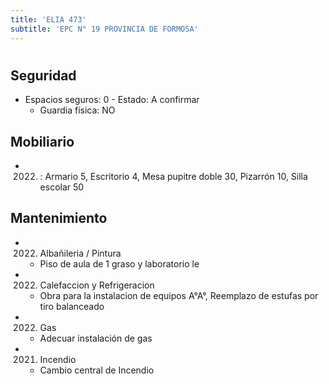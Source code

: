 ```yaml
---
title: 'ELIA 473'
subtitle: 'EPC N° 19 PROVINCIA DE FORMOSA'
---
```


#


## Seguridad

*  Espacios seguros: 0 - Estado: A confirmar 
    + Guardia física: NO





## Mobiliario

*  (2022) : Armario 5, Escritorio 4, Mesa pupitre doble 30, Pizarrón 10, Silla escolar 50 





## Mantenimiento

*  (2022) Albañileria / Pintura 
    + Piso de aula de 1 graso y laboratorio le

*  (2022) Calefaccion y Refrigeracion 
    + Obra para la instalacion de equipos A°A°, Reemplazo de estufas por tiro balanceado

*  (2022) Gas 
    + Adecuar instalación de gas

*  (2021) Incendio 
    + Cambio central de Incendio



